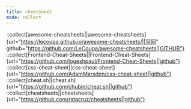 ```yaml
---
title: cheetsheet
mode: collect
---
```


::collect[awesome-cheatsheets||awesome-cheatsheets]{url="https://lecoupa.github.io/awesome-cheatsheets/||官网" github="https://github.com/LeCoupa/awesome-cheatsheets||GITHUB"}
::collect[Frontend-Cheat-Sheets||Frontend-Cheat-Sheets]{url="https://github.com/logeshpaul/Frontend-Cheat-Sheets||github"}
::collect[css-cheat-sheet||css-cheat-sheet]{url="https://github.com/AdamMarsden/css-cheat-sheet||github"}
::collect[cheat.sh||cheat.sh]{url="https://github.com/chubin/cheat.sh||github"}
::collect[cheatsheets||cheatsheets]{url="https://github.com/rstacruz/cheatsheets||github"}
